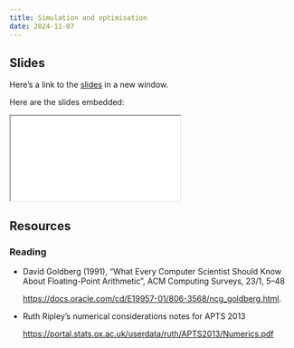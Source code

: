 ```yaml
---
title: Simulation and optimisation
date: 2024-11-07
---
```



## Slides

Here's a link to the [slides](/slides/04-sim-optim/index.qmd){target="_blank"} in a new window. 

Here are the slides embedded:

<iframe class="slide-deck ar3x2" src="/slides/04-sim-optim/index.html" title="04-sim-optim slides">
</iframe>

## Resources

### Reading

- David Goldberg (1991), “What Every Computer Scientist Should Know About Floating-Point Arithmetic”, ACM Computing Surveys, 23/1, 5–48

  <https://docs.oracle.com/cd/E19957-01/806-3568/ncg_goldberg.html>.

- Ruth Ripley’s numerical considerations notes for APTS 2013

  <https://portal.stats.ox.ac.uk/userdata/ruth/APTS2013/Numerics.pdf>

